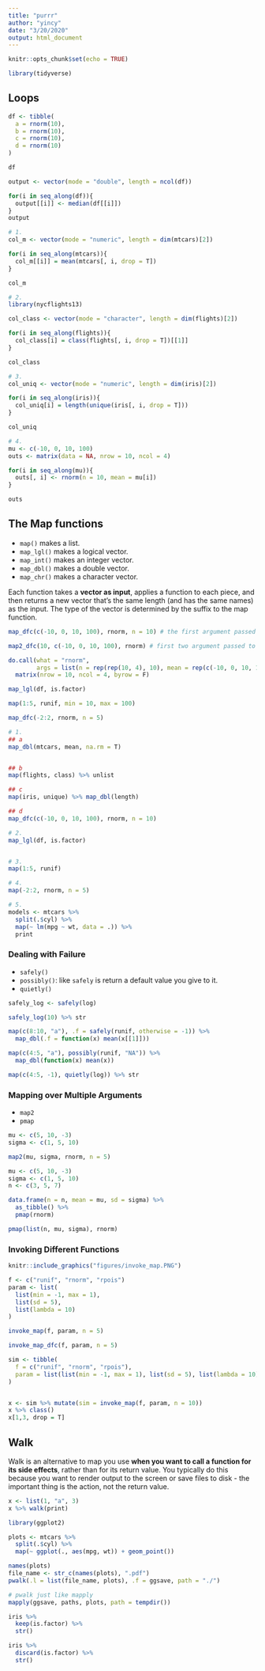 ```yaml
---
title: "purrr"
author: "yincy"
date: "3/20/2020"
output: html_document
---
```


```r
knitr::opts_chunk$set(echo = TRUE)
```


```r
library(tidyverse)
```

## Loops  
```r
df <- tibble(
  a = rnorm(10),
  b = rnorm(10), 
  c = rnorm(10), 
  d = rnorm(10)
)

df
```

```r
output <- vector(mode = "double", length = ncol(df))

for(i in seq_along(df)){
  output[[i]] <- median(df[[i]])
}
output
```


```r
# 1. 
col_m <- vector(mode = "numeric", length = dim(mtcars)[2])

for(i in seq_along(mtcars)){
  col_m[[i]] = mean(mtcars[, i, drop = T])
}

col_m

# 2. 
library(nycflights13)

col_class <- vector(mode = "character", length = dim(flights)[2])

for(i in seq_along(flights)){
  col_class[i] = class(flights[, i, drop = T])[[1]]
}

col_class

# 3. 
col_uniq <- vector(mode = "numeric", length = dim(iris)[2])

for(i in seq_along(iris)){
  col_uniq[i] = length(unique(iris[, i, drop = T]))
}

col_uniq

# 4.  
mu <- c(-10, 0, 10, 100)
outs <- matrix(data = NA, nrow = 10, ncol = 4)

for(i in seq_along(mu)){
  outs[, i] <- rnorm(n = 10, mean = mu[i])
}

outs
```


## The Map functions  
- `map()` makes a list.  
- `map_lgl()` makes a logical vector.  
- `map_int()` makes an integer vector.  
- `map_dbl()` makes a double vector.  
- `map_chr()` makes a character vector.  

Each function takes a **vector as input**, applies a function to each piece, and then returns a new vector that's the same length (and has the same names) as the input. The type of the vector is determined by the suffix to the map function.  

```r
map_dfc(c(-10, 0, 10, 100), rnorm, n = 10) # the first argument passed to rnorm 

map2_dfc(10, c(-10, 0, 10, 100), rnorm) # first two argument passed to rnorm 

do.call(what = "rnorm", 
        args = list(n = rep(rep(10, 4), 10), mean = rep(c(-10, 0, 10, 100), each = 10))) %>% 
  matrix(nrow = 10, ncol = 4, byrow = F)
```

```r
map_lgl(df, is.factor)
```

```r
map(1:5, runif, min = 10, max = 100)
```

```r
map_dfc(-2:2, rnorm, n = 5)
```


```r
# 1. 
## a
map_dbl(mtcars, mean, na.rm = T)


## b
map(flights, class) %>% unlist

## c 
map(iris, unique) %>% map_dbl(length)

## d 
map_dfc(c(-10, 0, 10, 100), rnorm, n = 10)

# 2.  
map_lgl(df, is.factor)


# 3. 
map(1:5, runif)

# 4. 
map(-2:2, rnorm, n = 5)

# 5.
models <- mtcars %>% 
  split(.$cyl) %>% 
  map(~ lm(mpg ~ wt, data = .)) %>% 
  print
```

### Dealing with Failure  
- `safely()`  
- `possibly()`: like `safely` is return a default value you give to it. 
- `quietly()`  


```r
safely_log <- safely(log)

safely_log(10) %>% str

map(c(8:10, "a"), .f = safely(runif, otherwise = -1)) %>% 
  map_dbl(.f = function(x) mean(x[[1]]))

map(c(4:5, "a"), possibly(runif, "NA")) %>% 
  map_dbl(function(x) mean(x))

map(c(4:5, -1), quietly(log)) %>% str
```

### Mapping over Multiple Arguments  
- `map2`  
- `pmap`

```r
mu <- c(5, 10, -3)
sigma <- c(1, 5, 10)

map2(mu, sigma, rnorm, n = 5)
```

```r
mu <- c(5, 10, -3)
sigma <- c(1, 5, 10)
n <- c(3, 5, 7)

data.frame(n = n, mean = mu, sd = sigma) %>% 
  as_tibble() %>% 
  pmap(rnorm)

pmap(list(n, mu, sigma), rnorm)
```

### Invoking Different Functions  
```r
knitr::include_graphics("figures/invoke_map.PNG")
```


```r
f <- c("runif", "rnorm", "rpois")
param <- list(
  list(min = -1, max = 1), 
  list(sd = 5), 
  list(lambda = 10)
)

invoke_map(f, param, n = 5)

invoke_map_dfc(f, param, n = 5)
```

```r
sim <- tibble(
  f = c("runif", "rnorm", "rpois"),
  param = list(list(min = -1, max = 1), list(sd = 5), list(lambda = 10))
)


x <- sim %>% mutate(sim = invoke_map(f, param, n = 10))
x %>% class()
x[1,3, drop = T]
```

## Walk  
Walk is an alternative to map you use **when you want to call a function for its side effects**, rather than for its return value. You typically do this because you want to render output to the screen or save files to disk - the important thing is the action, not the return value.  

```r
x <- list(1, "a", 3)
x %>% walk(print)
```

```r
library(ggplot2)

plots <- mtcars %>% 
  split(.$cyl) %>% 
  map(~ ggplot(., aes(mpg, wt)) + geom_point())

names(plots)
file_name <- str_c(names(plots), ".pdf")
pwalk(.l = list(file_name, plots), .f = ggsave, path = "./")

# pwalk just like mapply
mapply(ggsave, paths, plots, path = tempdir())
```


```r
iris %>% 
  keep(is.factor) %>% 
  str()
```

```r
iris %>% 
  discard(is.factor) %>% 
  str()
```



